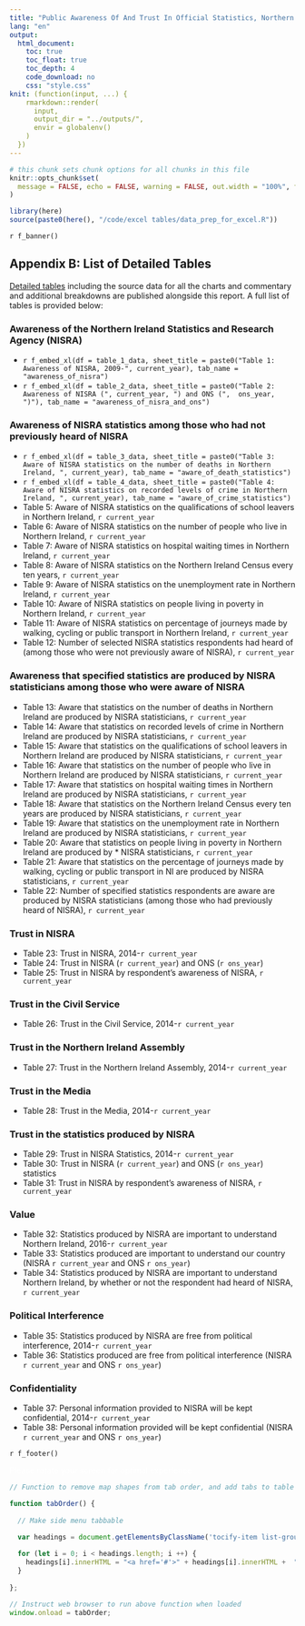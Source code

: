```yaml
---
title: "Public Awareness Of And Trust In Official Statistics, Northern Ireland 2022"
lang: "en"
output:
  html_document:
    toc: true
    toc_float: true
    toc_depth: 4
    code_download: no
    css: "style.css"
knit: (function(input, ...) {
    rmarkdown::render(
      input,
      output_dir = "../outputs/",
      envir = globalenv()
    )
  })
---
```


<div id = "cookie-banner"></div>
<script src = "cookies_script.js"></script>

```r
# this chunk sets chunk options for all chunks in this file
knitr::opts_chunk$set(
  message = FALSE, echo = FALSE, warning = FALSE, out.width = "100%", fig.height = 4
)

library(here)
source(paste0(here(), "/code/excel tables/data_prep_for_excel.R"))
```


<div data-nics-theme="`r nics_theme`">

`r f_banner()` 

<div id="main" role="main">


## Appendix B: List of Detailed Tables

[Detailed tables](https://www.nisra.gov.uk/publications/public-awareness-and-trust-official-statistics-2022) including the source data for all the charts and commentary and additional breakdowns are published alongside this report. A full list of tables is provided below:

### Awareness of the Northern Ireland Statistics and Research Agency (NISRA)

 * `r f_embed_xl(df = table_1_data, sheet_title = paste0("Table 1: Awareness of NISRA, 2009-", current_year), tab_name = "awareness_of_nisra")`
 * `r f_embed_xl(df = table_2_data, sheet_title = paste0("Table 2: Awareness of NISRA (", current_year, ") and ONS (",  ons_year, ")"), tab_name = "awareness_of_nisra_and_ons")`

### Awareness of NISRA statistics among those who had not previously heard of NISRA

* `r f_embed_xl(df = table_3_data, sheet_title = paste0("Table 3: Aware of NISRA statistics on the number of deaths in Northern Ireland, ", current_year), tab_name = "aware_of_death_statistics")`
* `r f_embed_xl(df = table_4_data, sheet_title = paste0("Table 4: Aware of NISRA statistics on recorded levels of crime in Northern Ireland, ", current_year), tab_name = "aware_of_crime_statistics")`
* Table 5: Aware of NISRA statistics on the qualifications of school leavers in Northern Ireland, `r current_year`
* Table 6: Aware of NISRA statistics on the number of people who live in Northern Ireland, `r current_year`
* Table 7: Aware of NISRA statistics on hospital waiting times in Northern Ireland, `r current_year`
* Table 8: Aware of NISRA statistics on the Northern Ireland Census every ten years, `r current_year`
* Table 9: Aware of NISRA statistics on the unemployment rate in Northern Ireland, `r current_year`
* Table 10: Aware of NISRA statistics on people living in poverty in Northern Ireland, `r current_year`
* Table 11: Aware of NISRA statistics on percentage of journeys made by walking, cycling or public transport in Northern Ireland, `r current_year`
* Table 12: Number of selected NISRA statistics respondents had heard of (among those who were not previously aware of NISRA), `r current_year`

### Awareness that specified statistics are produced by NISRA statisticians among those who were aware of NISRA

* Table 13: Aware that statistics on the number of deaths in Northern Ireland are produced by NISRA statisticians, `r current_year`
* Table 14: Aware that statistics on recorded levels of crime in Northern Ireland are produced by NISRA statisticians, `r current_year`
* Table 15: Aware that statistics on the qualifications of school leavers in Northern Ireland are produced by NISRA statisticians, `r current_year`
* Table 16: Aware that statistics on the number of people who live in Northern Ireland are produced by NISRA statisticians, `r current_year`
* Table 17: Aware that statistics on hospital waiting times in Northern Ireland are produced by NISRA statisticians, `r current_year`
* Table 18: Aware that statistics on the Northern Ireland Census every ten years are produced by NISRA statisticians, `r current_year`
* Table 19: Aware that statistics on the unemployment rate in Northern Ireland are produced by NISRA statisticians, `r current_year`
* Table 20: Aware that statistics on people living in poverty in Northern Ireland are produced by * NISRA statisticians, `r current_year`
* Table 21: Aware that statistics on the percentage of journeys made by walking, cycling or public transport in NI are produced by NISRA statisticians, `r current_year`
* Table 22: Number of specified statistics respondents are aware are produced by NISRA statisticians (among those who had previously heard of NISRA), `r current_year`

### Trust in NISRA

* Table 23: Trust in NISRA, 2014-`r current_year`
* Table 24: Trust in NISRA (`r current_year`) and ONS (`r ons_year`)
* Table 25: Trust in NISRA by respondent’s awareness of NISRA, `r current_year`

### Trust in the Civil Service

* Table 26: Trust in the Civil Service, 2014-`r current_year`

### Trust in the Northern Ireland Assembly

* Table 27: Trust in the Northern Ireland Assembly, 2014-`r current_year`

### Trust in the Media

* Table 28: Trust in the Media, 2014-`r current_year`

### Trust in the statistics produced by NISRA

* Table 29: Trust in NISRA Statistics, 2014-`r current_year`
* Table 30: Trust in NISRA (`r current_year`) and ONS (`r ons_year`) statistics 
* Table 31: Trust in NISRA by respondent’s awareness of NISRA, `r current_year`

### Value

* Table 32: Statistics produced by NISRA are important to understand Northern Ireland, 2016-`r current_year`
* Table 33: Statistics produced are important to understand our country (NISRA `r current_year` and ONS `r ons_year`)
* Table 34: Statistics produced by NISRA are important to understand Northern Ireland, by whether or not the respondent had heard of NISRA, `r current_year`

### Political Interference

* Table 35: Statistics produced by NISRA are free from political interference, 2014-`r current_year`
* Table 36: Statistics produced are free from political interference (NISRA `r current_year` and ONS `r ons_year`) 

### Confidentiality

* Table 37: Personal information provided to NISRA will be kept confidential, 2014-`r current_year`
* Table 38: Personal information provided will be kept confidential (NISRA `r current_year` and ONS `r ons_year`)

<!-- closing main div -->
</div>

`r f_footer()`

<!-- message to rotate screen if it is below 400px width -->
<div id="rotate-screen">
  <p style="color: white;">Please rotate your screen for optimal experience</p>
</div>


```js

// Function to remove map shapes from tab order, and add tabs to table of contents

function tabOrder() {
  
  // Make side menu tabbable

  var headings = document.getElementsByClassName('tocify-item list-group-item');
  
  for (let i = 0; i < headings.length; i ++) {
    headings[i].innerHTML = "<a href='#'>" + headings[i].innerHTML +  "</a>";
  }
  
};

// Instruct web browser to run above function when loaded
window.onload = tabOrder;
```


<!-- close data-nics-theme div-->
</div>
